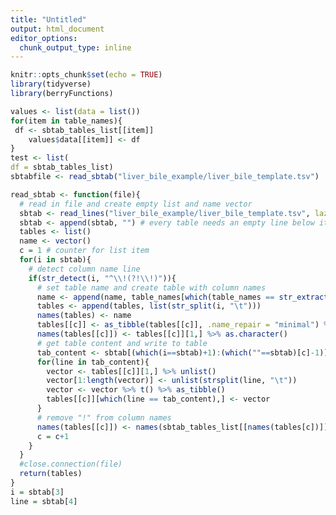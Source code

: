 ```yaml
---
title: "Untitled"
output: html_document
editor_options: 
  chunk_output_type: inline
---
```


```r
knitr::opts_chunk$set(echo = TRUE)
library(tidyverse)
library(berryFunctions)
```

```r
values <- list(data = list())
for(item in table_names){
 df <- sbtab_tables_list[[item]]
    values$data[[item]] <- df
}
test <- list(
df = sbtab_tables_list)
sbtabfile <- read_sbtab("liver_bile_example/liver_bile_template.tsv")

read_sbtab <- function(file){
  # read in file and create empty list and name vector
  sbtab <- read_lines("liver_bile_example/liver_bile_template.tsv", lazy = FALSE)
  sbtab <- append(sbtab, "") # every table needs an empty line below it
  tables <- list()
  name <- vector()
  c = 1 # counter for list item
  for(i in sbtab){
    # detect column name line
    if(str_detect(i, "^\\!(?!\\!)")){
      # set table name and create table with column names
      name <- append(name, table_names[which(table_names == str_extract(sbtab[which(i == sbtab)-1], table_names))])
      tables <- append(tables, list(str_split(i, "\t")))
      names(tables) <- name
      tables[[c]] <- as_tibble(tables[[c]], .name_repair = "minimal") %>% t() %>% as_tibble(.name_repair = "minimal")
      names(tables[[c]]) <- tables[[c]][1,] %>% as.character()
      # get table content and write to table
      tab_content <- sbtab[(which(i==sbtab)+1):(which(""==sbtab)[c]-1)]
      for(line in tab_content){
        vector <- tables[[c]][1,] %>% unlist()
        vector[1:length(vector)] <- unlist(strsplit(line, "\t"))
        vector <- vector %>% t() %>% as_tibble()
        tables[[c]][which(line == tab_content),] <- vector
      }
      # remove "!" from column names
      names(tables[[c]]) <- names(sbtab_tables_list[[names(tables[c])]])
      c = c+1
    } 
  }
  #close.connection(file)
  return(tables)
}
i = sbtab[3]
line = sbtab[4]
```

